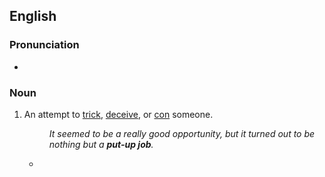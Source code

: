 ==English==

===Pronunciation===
* {{audio|en|En-au-put-up job.ogg|Audio (AU)}}

===Noun===
{{en-noun}}

# {{lb|en|idiomatic}} An attempt to [[trick]], [[deceive]], or [[con]] someone.
#: ''It seemed to be a really good opportunity, but it turned out to be nothing but a '''put-up job'''.''
#* {{quote-book|en|year=1936|author=F.J. Thwaites|authorlink=F.J. Thwaites|title={{w|The Redemption (novel)|The Redemption}}|publisher=H. John Edwards|location=Sydney|year_published=1940|chapter=XVIII|page=185|text="Ah, so you damn rat, this is a '''put-up job''' eh?"}}